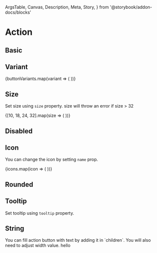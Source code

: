   ArgsTable,
  Canvas,
  Description,
  Meta,
  Story,
} from '@storybook/addon-docs/blocks'

<Meta title="Components/Action" component={Action} />

# Action

## Basic

<Canvas>
  <Story name="basic">
    <Action name="lock" />
  </Story>
</Canvas>

## Variant

<Canvas>
  <Story name="variant">
    {buttonVariants.map(variant => (
      <Action name="lock" variant={variant} mr={2} />
    ))}
  </Story>
</Canvas>

## Size

<Description>Set size using `size` property.</Description>
<Description>size will throw an error if size &gt; 32 </Description>

<Canvas>
  <Story name="size">
    {[10, 18, 24, 32].map(size => (
      <Action key={size} name="lock" variant="secondary" size={size} mr={2} />
    ))}
  </Story>
</Canvas>

## Disabled

<Canvas>
  <Story name="disabled">
    <Action name="lock" mr={2} disabled />
  </Story>
</Canvas>

## Icon

<Description>You can change the icon by setting `name` prop.</Description>

<Canvas>
  <Story name="icon">
    {icons.map(icon => (
      <Action key={icon} name={icon} mr={2} mb={2} />
    ))}
  </Story>
</Canvas>

## Rounded

<Canvas>
  <Story name="rounded">
    <Action name="lock" rounded />
  </Story>
</Canvas>

## Tooltip

<Description>Set tooltip using `tooltip` property.</Description>

<Canvas>
  <Story name="tooltip">
    <Action name="lock" variant="primary" tooltip="I am locked" />
  </Story>
</Canvas>

## String

<Description>
  You can fill action button with text by adding it in `children`. You will also
  need to adjust width value.
</Description>

<Canvas>
  <Story name="string">
    <Action variant="secondary-bordered" width={32}>
      hello
    </Action>
  </Story>
</Canvas>

<ArgsTable of={Action} />
